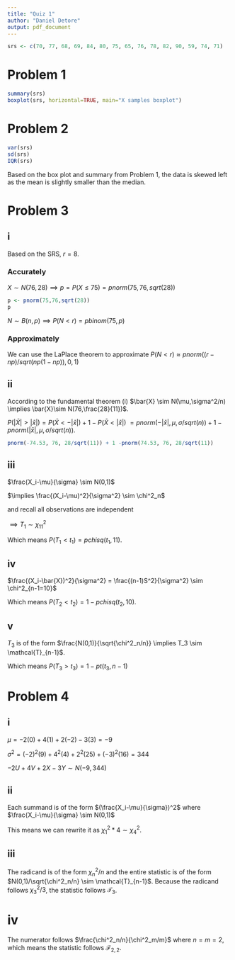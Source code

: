 ```yaml
---
title: "Quiz 1"
author: "Daniel Detore"
output: pdf_document
---
```

```r
srs <- c(70, 77, 68, 69, 84, 80, 75, 65, 76, 78, 82, 90, 59, 74, 71)
```
# Problem 1
```r
summary(srs)
boxplot(srs, horizontal=TRUE, main="X samples boxplot")
```

# Problem 2
```r
var(srs)
sd(srs)
IQR(srs)
```
Based on the box plot and summary from Problem 1, the data is skewed left as the mean is slightly smaller than the median.

# Problem 3
## i

Based on the SRS, $r=8$.

### Accurately
$X \sim N(76,28) \implies p=P(X\leq 75) = pnorm(75,76,sqrt(28))$
```r
p <- pnorm(75,76,sqrt(28))
p
```

$N \sim B(n,p) \implies P(N < r) = pbinom(75,p)$

### Approximately
We can use the LaPlace theorem to approximate
$P(N < r) \approx pnorm((r-np)/sqrt(np(1-np)), 0 ,1)$


## ii
According to the fundamental theorem (i) $\bar{X} \sim N(\mu,\sigma^2/n) \implies \bar{X}\sim N(76,\frac{28}{11})$.

$P(|\bar{X}| > |\bar{x}|) = P(\bar{X} < -|\bar{x}|) + 1 - P(\bar{X} < |\bar{x}|)$
$= pnorm(-|\bar{x}|,\mu,\sigma/sqrt(n)) + 1 -pnorm(|\bar{x}|,\mu,\sigma/sqrt(n))$.

```r
pnorm(-74.53, 76, 28/sqrt(11)) + 1 -pnorm(74.53, 76, 28/sqrt(11))
```

## iii
$\frac{X_i-\mu}{\sigma} \sim N(0,1)$

$\implies \frac{(X_i-\mu)^2}{\sigma^2} \sim \chi^2_n$

and recall all observations are independent

$\implies T_1 \sim \chi^2_{11}$

Which means $P(T_1 < t_1) = pchisq(t_1, 11)$.

## iv
$\frac{(X_i-\bar{X})^2}{\sigma^2} = \frac{(n-1)S^2}{\sigma^2} \sim \chi^2_{n-1=10}$

Which means $P(T_2 < t_2) = 1 - pchisq(t_2, 10)$.

## v
$T_3$ is of the form $\frac{N(0,1)}{\sqrt{\chi^2_n/n}} \implies T_3 \sim \mathcal{T}_{n-1}$.

Which means $P(T_3 > t_3) = 1- pt(t_3, n-1)$

# Problem 4
## i
$\mu = -2(0) + 4(1) + 2(-2) - 3(3) = -9$

$\sigma^2 = (-2)^2(9) + 4^2(4) + 2^2(25) + (-3)^2(16) = 344$

$-2U + 4V + 2X -3Y \sim N(-9, 344)$

## ii
Each summand is of the form $(\frac{X_i-\mu}{\sigma})^2$ where $\frac{X_i-\mu}{\sigma} \sim N(0,1)$

This means we can rewrite it as $\chi^2_1 * 4 \sim \chi^2_4$.

## iii
The radicand is of the form $\chi^2_n/n$ and the entire statistic is of the form $N(0,1)/\sqrt{\chi^2_n/n} \sim \mathcal{T}_{n-1}$. 
Because the radicand follows $\chi^2_3/3$, the statistic follows $\mathcal{T}_{3}$.

# iv
The numerator follows $\frac{\chi^2_n/n}{\chi^2_m/m}$ where $n=m=2$, which means the statistic follows $\mathcal{F}_{2,2}.$